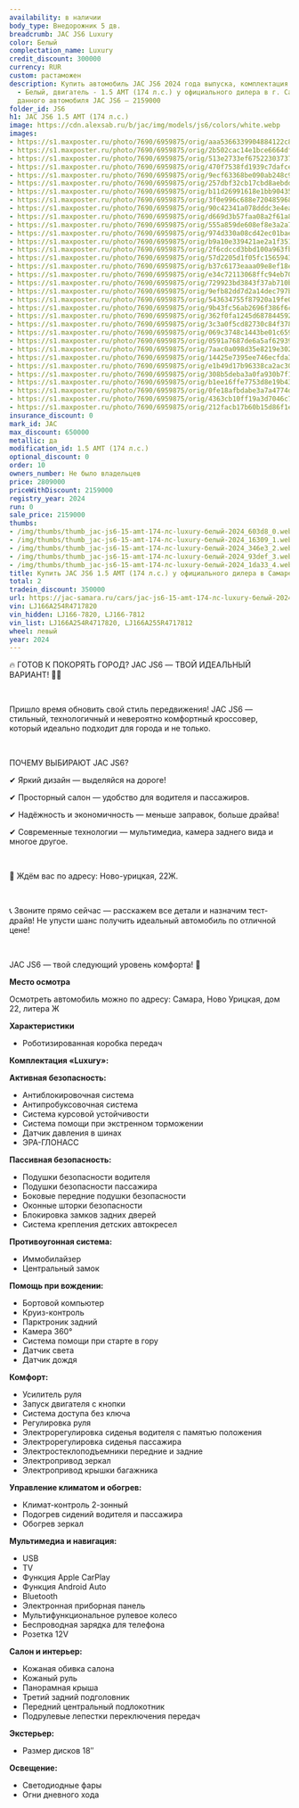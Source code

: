 ```yaml
---
availability: в наличии
body_type: Внедорожник 5 дв.
breadcrumb: JAC JS6 Luxury
color: Белый
complectation_name: Luxury
credit_discount: 300000
currency: RUR
custom: растаможен
description: Купить автомобиль JAC JS6 2024 года выпуска, комплектация Luxury, цвет
  - Белый, двигатель - 1.5 AMT (174 л.с.) у официального дилера в г. Самара. Стоимость
  данного автомобиля JAC JS6 – 2159000
folder_id: JS6
h1: JAC JS6 1.5 AMT (174 л.с.)
image: https://cdn.alexsab.ru/b/jac/img/models/js6/colors/white.webp
images:
- https://s1.maxposter.ru/photo/7690/6959875/orig/aaa5366339904884122c8c5e91e603d8.jpg?sid=14
- https://s1.maxposter.ru/photo/7690/6959875/orig/2b502cac14e1bce6664df01c82c16309.jpg?sid=14
- https://s1.maxposter.ru/photo/7690/6959875/orig/513e2733ef675223037372207e4346e3.jpg?sid=14
- https://s1.maxposter.ru/photo/7690/6959875/orig/470f7538fd1939c7dafced46e2293def.jpg?sid=14
- https://s1.maxposter.ru/photo/7690/6959875/orig/9ecf63368be090ab248c95a40d11da33.jpg?sid=14
- https://s1.maxposter.ru/photo/7690/6959875/orig/257dbf32cb17cbd8aebdd761f9798687.jpg?sid=14
- https://s1.maxposter.ru/photo/7690/6959875/orig/b11d26991618e1bb904352dfce4cf28d.jpg?sid=14
- https://s1.maxposter.ru/photo/7690/6959875/orig/3f0e996c688e72048596832ccf238132.jpg?sid=14
- https://s1.maxposter.ru/photo/7690/6959875/orig/90c42341a078dddc3e4ea7acbed356e6.jpg?sid=14
- https://s1.maxposter.ru/photo/7690/6959875/orig/d669d3b57faa08a2f61a8a670cfd5a24.jpg?sid=14
- https://s1.maxposter.ru/photo/7690/6959875/orig/555a859de608ef8e3a2a721aede714a4.jpg?sid=14
- https://s1.maxposter.ru/photo/7690/6959875/orig/974d330a08cd42ec01baeb04fb3dbd47.jpg?sid=14
- https://s1.maxposter.ru/photo/7690/6959875/orig/b9a10e339421ae2a1f35184ddd91e0d7.jpg?sid=14
- https://s1.maxposter.ru/photo/7690/6959875/orig/2f6cdccd3bbd100a963fbb6692381cff.jpg?sid=14
- https://s1.maxposter.ru/photo/7690/6959875/orig/57d2205d1f05fc1565943b94ff220adc.jpg?sid=14
- https://s1.maxposter.ru/photo/7690/6959875/orig/b37c6173eaaa09e8ef18e203af6c2e62.jpg?sid=14
- https://s1.maxposter.ru/photo/7690/6959875/orig/e34c72113068ffc94eb7083dc6a2e80a.jpg?sid=14
- https://s1.maxposter.ru/photo/7690/6959875/orig/729923bd3843f37ab710b6579a695f52.jpg?sid=14
- https://s1.maxposter.ru/photo/7690/6959875/orig/9efb82dd7d2a14dec797b7cb007bc18b.jpg?sid=14
- https://s1.maxposter.ru/photo/7690/6959875/orig/543634755f87920a19fe0e49c74ca9a5.jpg?sid=14
- https://s1.maxposter.ru/photo/7690/6959875/orig/9b43fc56ab2696f386f6c34021fa73f4.jpg?sid=14
- https://s1.maxposter.ru/photo/7690/6959875/orig/362f0fa1245d68784459297bc6bbdaf6.jpg?sid=14
- https://s1.maxposter.ru/photo/7690/6959875/orig/3c3a0f5cd82730c84f3785a76caf1c3b.jpg?sid=14
- https://s1.maxposter.ru/photo/7690/6959875/orig/069c3748c1443be01c659dc8a4ccdb8c.jpg?sid=14
- https://s1.maxposter.ru/photo/7690/6959875/orig/0591a7687de6a5af629395cf5f83f8b3.jpg?sid=14
- https://s1.maxposter.ru/photo/7690/6959875/orig/7aac0a098d35e8219e30291fc9b105e2.jpg?sid=14
- https://s1.maxposter.ru/photo/7690/6959875/orig/14425e7395ee746ecfda3fce34f6e881.jpg?sid=14
- https://s1.maxposter.ru/photo/7690/6959875/orig/e1b49d17b96338ca2ac30e82d74146a7.jpg?sid=14
- https://s1.maxposter.ru/photo/7690/6959875/orig/308b5deba3a0fa930b7f1a1e2ab1b2ec.jpg?sid=14
- https://s1.maxposter.ru/photo/7690/6959875/orig/b1ee16ffe7753d8e19b435bf601d4589.jpg?sid=14
- https://s1.maxposter.ru/photo/7690/6959875/orig/0fe18afbdabe3a7a4774d48e7abdbbd0.jpg?sid=14
- https://s1.maxposter.ru/photo/7690/6959875/orig/4363cb10ff19a3d7046c70a926fd6b85.jpg?sid=14
- https://s1.maxposter.ru/photo/7690/6959875/orig/212facb17b60b15d86f1e6ad009e03b9.jpg?sid=14
insurance_discount: 0
mark_id: JAC
max_discount: 650000
metallic: да
modification_id: 1.5 AMT (174 л.с.)
optional_discount: 0
order: 10
owners_number: Не было владельцев
price: 2809000
priceWithDiscount: 2159000
registry_year: 2024
run: 0
sale_price: 2159000
thumbs:
- /img/thumbs/thumb_jac-js6-15-amt-174-лс-luxury-белый-2024_603d8_0.webp
- /img/thumbs/thumb_jac-js6-15-amt-174-лс-luxury-белый-2024_16309_1.webp
- /img/thumbs/thumb_jac-js6-15-amt-174-лс-luxury-белый-2024_346e3_2.webp
- /img/thumbs/thumb_jac-js6-15-amt-174-лс-luxury-белый-2024_93def_3.webp
- /img/thumbs/thumb_jac-js6-15-amt-174-лс-luxury-белый-2024_1da33_4.webp
title: Купить JAC JS6 1.5 AMT (174 л.с.) у официального дилера в Самаре
total: 2
tradein_discount: 350000
url: https://jac-samara.ru/cars/jac-js6-15-amt-174-лс-luxury-белый-2024/
vin: LJ166A254R4717820
vin_hidden: LJ166-7820, LJ166-7812
vin_list: LJ166A254R4717820, LJ166A255R4717812
wheel: левый
year: 2024
---
```

<p>
 <p>
  🔥 ГОТОВ К ПОКОРЯТЬ ГОРОД? JAC JS6 — ТВОЙ ИДЕАЛЬНЫЙ ВАРИАНТ! 🚗💨
  <br/>
 </p>
 <br/>
 <p>
  Пришло время обновить свой стиль передвижения! JAC JS6 — стильный, технологичный и невероятно комфортный кроссовер, который идеально подходит для города и не только.
  <br/>
 </p>
 <br/>
 <p>
  ПОЧЕМУ ВЫБИРАЮТ JAC JS6?
  <br/>
 </p>
 <p>
  ✔ Яркий дизайн — выделяйся на дороге!
  <br/>
 </p>
 <p>
  ✔ Просторный салон — удобство для водителя и пассажиров.
  <br/>
 </p>
 <p>
  ✔ Надёжность и экономичность — меньше заправок, больше драйва!
  <br/>
 </p>
 <p>
  ✔ Современные технологии — мультимедиа, камера заднего вида и многое другое.
  <br/>
 </p>
 <br/>
 <p>
  📍 Ждём вас по адресу: Ново-урицкая, 22Ж.
  <br/>
 </p>
 <br/>
 <p>
  📞 Звоните прямо сейчас — расскажем все детали и назначим тест-драйв! Не упусти шанс получить идеальный автомобиль по отличной цене!
  <br/>
 </p>
 <br/>
 <p>
  JAC JS6 — твой следующий уровень комфорта! 🚀
 </p>
 <p>
  <strong>
   Место осмотра
  </strong>
 </p>
 <p>
  Осмотреть автомобиль можно по адресу: Самара, Ново Урицкая, дом 22, литера Ж
 </p>
 <p>
  <strong>
   Характеристики
  </strong>
 </p>
 <ul>
  <li>
   Роботизированная коробка передач
  </li>
 </ul>
 <p>
  <strong>
   Комплектация «Luxury»:
  </strong>
 </p>
 <p>
  <strong>
   Активная безопасность:
  </strong>
 </p>
 <ul>
  <li>
   Антиблокировочная система
  </li>
  <li>
   Антипробуксовочная система
  </li>
  <li>
   Система курсовой устойчивости
  </li>
  <li>
   Система помощи при экстренном торможении
  </li>
  <li>
   Датчик давления в шинах
  </li>
  <li>
   ЭРА-ГЛОНАСС
  </li>
 </ul>
 <p>
  <strong>
   Пассивная безопасность:
  </strong>
 </p>
 <ul>
  <li>
   Подушки безопасности водителя
  </li>
  <li>
   Подушки безопасности пассажира
  </li>
  <li>
   Боковые передние подушки безопасности
  </li>
  <li>
   Оконные шторки безопасности
  </li>
  <li>
   Блокировка замков задних дверей
  </li>
  <li>
   Система крепления детских автокресел
  </li>
 </ul>
 <p>
  <strong>
   Противоугонная система:
  </strong>
 </p>
 <ul>
  <li>
   Иммобилайзер
  </li>
  <li>
   Центральный замок
  </li>
 </ul>
 <p>
  <strong>
   Помощь при вождении:
  </strong>
 </p>
 <ul>
  <li>
   Бортовой компьютер
  </li>
  <li>
   Круиз-контроль
  </li>
  <li>
   Парктроник задний
  </li>
  <li>
   Камера 360°
  </li>
  <li>
   Система помощи при старте в гору
  </li>
  <li>
   Датчик света
  </li>
  <li>
   Датчик дождя
  </li>
 </ul>
 <p>
  <strong>
   Комфорт:
  </strong>
 </p>
 <ul>
  <li>
   Усилитель руля
  </li>
  <li>
   Запуск двигателя с кнопки
  </li>
  <li>
   Система доступа без ключа
  </li>
  <li>
   Регулировка руля
  </li>
  <li>
   Электрорегулировка сиденья водителя с памятью положения
  </li>
  <li>
   Электрорегулировка сиденья пассажира
  </li>
  <li>
   Электростеклоподъемники передние и задние
  </li>
  <li>
   Электропривод зеркал
  </li>
  <li>
   Электропривод крышки багажника
  </li>
 </ul>
 <p>
  <strong>
   Управление климатом и обогрев:
  </strong>
 </p>
 <ul>
  <li>
   Климат-контроль 2-зонный
  </li>
  <li>
   Подогрев сидений водителя и пассажира
  </li>
  <li>
   Обогрев зеркал
  </li>
 </ul>
 <p>
  <strong>
   Мультимедиа и навигация:
  </strong>
 </p>
 <ul>
  <li>
   USB
  </li>
  <li>
   TV
  </li>
  <li>
   Функция Apple CarPlay
  </li>
  <li>
   Функция Android Auto
  </li>
  <li>
   Bluetooth
  </li>
  <li>
   Электронная приборная панель
  </li>
  <li>
   Мультифункциональное рулевое колесо
  </li>
  <li>
   Беспроводная зарядка для телефона
  </li>
  <li>
   Розетка 12V
  </li>
 </ul>
 <p>
  <strong>
   Салон и интерьер:
  </strong>
 </p>
 <ul>
  <li>
   Кожаная обивка салона
  </li>
  <li>
   Кожаный руль
  </li>
  <li>
   Панорамная крыша
  </li>
  <li>
   Третий задний подголовник
  </li>
  <li>
   Передний центральный подлокотник
  </li>
  <li>
   Подрулевые лепестки переключения передач
  </li>
 </ul>
 <p>
  <strong>
   Экстерьер:
  </strong>
 </p>
 <ul>
  <li>
   Размер дисков 18″
  </li>
 </ul>
 <p>
  <strong>
   Освещение:
  </strong>
 </p>
 <ul>
  <li>
   Светодиодные фары
  </li>
  <li>
   Огни дневного хода
  </li>
 </ul>
</p>

